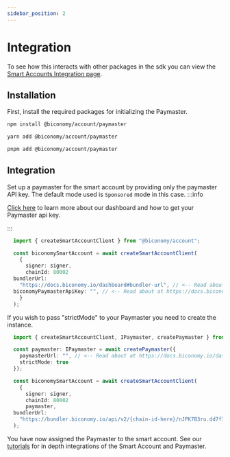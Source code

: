 ```yaml
---
sidebar_position: 2
---
```


# Integration

To see how this interacts with other packages in the sdk you can view the [Smart Accounts Integration page](/Account/integration).

## Installation

First, install the required packages for initializing the Paymaster.


<Tabs>
<TabItem value="js" label="npm">

```bash
npm install @biconomy/account/paymaster
```

</TabItem>
<TabItem value="py" label="yarn">

```bash
yarn add @biconomy/account/paymaster
```

</TabItem>
<TabItem value="java" label="pnpm">

```bash
pnpm add @biconomy/account/paymaster
```

</TabItem>
</Tabs>

## Integration

Set up a paymaster for the smart account by providing only the paymaster API key. The default mode used is `Sponsored` mode in this case.
:::info

[Click here](/dashboard/paymaster) to learn more about our dashboard and how to get your Paymaster api key.

:::

```typescript
  import { createSmartAccountClient } from "@biconomy/account";

  const biconomySmartAccount = await createSmartAccountClient(
    {
      signer: signer,
      chainId: 80002
  bundlerUrl:
    "https://docs.biconomy.io/dashboard#bundler-url", // <-- Read about this here
  biconomyPaymasterApiKey: "", // <-- Read about at https://docs.biconomy.io/dashboard/paymaster
    }
  );
```

If you wish to pass "strictMode" to your Paymaster you need to create the instance.

```typescript
  import { createSmartAccountClient, IPaymaster, createPaymaster } from "@biconomy/account";

  const paymaster: IPaymaster = await createPaymaster({
    paymasterUrl: "", // <-- Read about at https://docs.biconomy.io/dashboard/paymaster
    strictMode: true
  });

  const biconomySmartAccount = await createSmartAccountClient(
    {
      signer: signer,
      chainId: 80002
      paymaster,
  bundlerUrl:
    "https://bundler.biconomy.io/api/v2/{chain-id-here}/nJPK7B3ru.dd7f7861-190d-41bd-af80-6877f74b8f44"    }
  );
```

You have now assigned the Paymaster to the smart account. See our [tutorials](/tutorials) for in depth integrations of the Smart Account and Paymaster.

